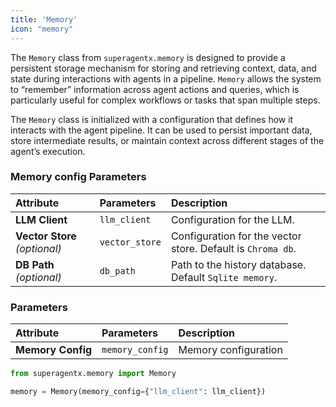 ```yaml
---
title: 'Memory'
icon: "memory"
---
```


The `Memory` class from `superagentx.memory` is designed to provide a persistent storage mechanism for storing and retrieving context,
data, and state during interactions with agents in a pipeline. `Memory` allows the system to “remember” information
across agent actions and queries, which is particularly useful for complex workflows or tasks that span multiple steps.

The `Memory` class is initialized with a configuration that defines how it interacts with the agent pipeline.
It can be used to persist important data, store intermediate results, or maintain context across different
stages of the agent’s execution.

### Memory config Parameters
| Attribute                        | Parameters                  | Description                                                  |
| :--------------------            | :----------------           | :-------------------------------------                       |
| **LLM Client**                   | `llm_client`                | Configuration for the LLM.                                   |
| **Vector Store** _(optional)_    | `vector_store`              | Configuration for the vector store. Default is `Chroma db`.  |
| **DB Path** _(optional)_         | `db_path`                   | Path to the history database. Default `Sqlite memory`.       |


### Parameters
| Attribute                        | Parameters                  | Description                            |
| :--------------------            | :----------------           | :------------------------------------- |
| **Memory Config**                | `memory_config`             | Memory configuration                   |


```python
from superagentx.memory import Memory

memory = Memory(memory_config={"llm_client": llm_client})
```
